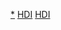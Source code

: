 {{Categories by country|nocat}}

[[Category:人類發展指數|*]]
[[Category:各国经济相关列表|HDI]]
[[Category:各国社会相关列表|HDI]]